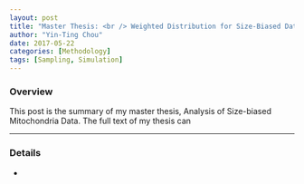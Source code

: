 ```yaml
---
layout: post
title: "Master Thesis: <br /> Weighted Distribution for Size-Biased Data"
author: "Yin-Ting Chou"
date: 2017-05-22
categories: [Methodology]
tags: [Sampling, Simulation]
---
```


### Overview
This post is the summary of my master thesis, Analysis of Size-biased Mitochondria Data. The full text of my thesis can 


***
### Details 
* **<font size="4"></font>** <br />